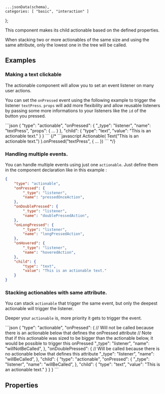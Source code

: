     ...jsonData(schema),
    categories: [ "basic", "interaction" ]
};

This component makes its child actionable based on the defined properties.

When stacking two or more actionables of the same size and using the same attribute, only the lowest one in the tree will be called.

## Examples

### Making a text clickable

The actionable component will allow you to set an event listener on many user actions.

You can set the `onPressed` event using the following example to trigger the listener `textPress`.
`props` will add more flexibility and allow reusable listeners by passing some more informations to your listeners like the `id` of the button you pressed.

<CodeBlock>
```json
{
    "type": "actionable",
    "onPressed": {
        "_type": "listener",
        "name": "textPress",
        "props": {
            ...
        }
    },
    "child": {
        "type": "text",
        "value": "This is an actionable text."
    }
}
```
{/* ```javascript
Actionable(
    Text("This is an actionable text.")
).onPressed("textPress", {
    ...
})
``` */}
</CodeBlock>

### Handling multiple events.

You can handle multiple events using just one `actionable`.
Just define them in the component declaration like in this example :
<CodeBlock>
```json
{
    "type": "actionable",
    "onPressed": {
        "_type": "listener",
        "name": "pressedOnceAction",
    },
    "onDoublePressed": {
        "_type": "listener",
        "name": "doublePressedAction",
    },
    "onLongPressed": {
        "_type": "listener",
        "name": "longPressedAction",
    },
    "onHovered": {
        "_type": "listener",
        "name": "hoveredAction",
    },
    "child": {
        "type": "text",
        "value": "This is an actionable text."
    }
}
```
</CodeBlock>

### Stacking actionables with same attribute.

You can stack `actionable` that trigger the same event, but only the deepest actionable will trigger the listener.

Deeper your `actionable` is, more priority it gets to trigger the event.

<CodeBlock>
```json
{
    "type": "actionable",
    "onPressed": {
        // Will not be called because there is an actionable below that defines the onPressed attribute
        // Note that if this actionable was sized to be bigger than the actionable below, it would be possible to trigger this onPressed
        "_type": "listener",
        "name": "willNotBeCalled",
    },
    "onDoublePressed": {
        // Will be called because there is no actionable below that defines this attribute
        "_type": "listener",
        "name": "willBeCalled",
    },
    "child": {
        "type": "actionable",
        "onPressed": {
            "_type": "listener",
            "name": "willBeCalled",
        },
        "child": {
            "type": "text",
            "value": "This is an actionable text."
        }
    }
}
```
</CodeBlock>

## Properties
<PropertyTable schema={schema}/>
